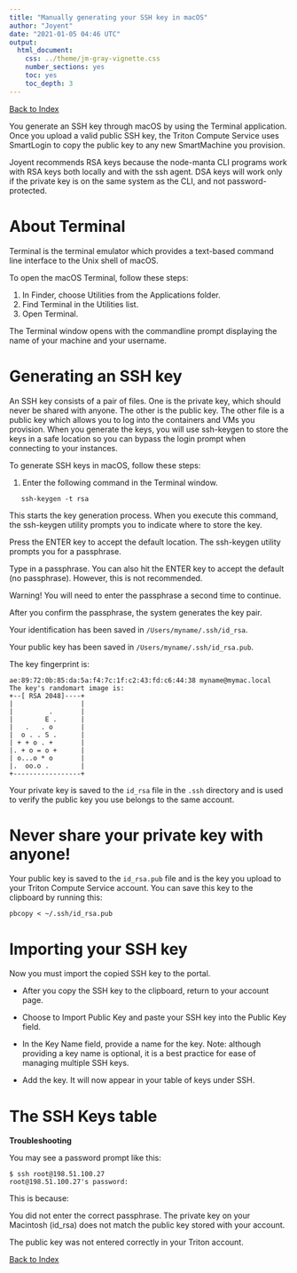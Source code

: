 ```yaml
---
title: "Manually generating your SSH key in macOS"
author: "Joyent"
date: "2021-01-05 04:46 UTC"
output:
  html_document:
    css: ../theme/jm-gray-vignette.css
    number_sections: yes
    toc: yes
    toc_depth: 3
---
```


[Back to Index](../README.html)

You generate an SSH key through macOS by using the Terminal application. Once you upload a valid public SSH key, the Triton Compute Service uses SmartLogin to copy the public key to any new SmartMachine you provision.

Joyent recommends RSA keys because the node-manta CLI programs work with RSA keys both locally and with the ssh agent. DSA keys will work only if the private key is on the same system as the CLI, and not password-protected.

# About Terminal

Terminal is the terminal emulator which provides a text-based command line interface to the Unix shell of macOS.

To open the macOS Terminal, follow these steps:

1. In Finder, choose Utilities from the Applications folder.
2. Find Terminal in the Utilities list.
3. Open Terminal.

The Terminal window opens with the commandline prompt displaying the name of your machine and your username.

# Generating an SSH key

An SSH key consists of a pair of files. One is the private key, which should never be shared with anyone. The other is the public key. The other file is a public key which allows you to log into the containers and VMs you provision. When you generate the keys, you will use ssh-keygen to store the keys in a safe location so you can bypass the login prompt when connecting to your instances.

To generate SSH keys in macOS, follow these steps:

1. Enter the following command in the Terminal window.

```
   ssh-keygen -t rsa
```
This starts the key generation process. When you execute this command,
the ssh-keygen utility prompts you to indicate where to store the key.

Press the ENTER key to accept the default location. The ssh-keygen
utility prompts you for a passphrase.

Type in a passphrase. You can also hit the ENTER key to accept the default (no passphrase). However, this is not recommended.

Warning! You will need to enter the passphrase a second time to continue.

After you confirm the passphrase, the system generates the key pair.

Your identification has been saved in `/Users/myname/.ssh/id_rsa`.

Your public key has been saved in `/Users/myname/.ssh/id_rsa.pub`.

The key fingerprint is:

```
ae:89:72:0b:85:da:5a:f4:7c:1f:c2:43:fd:c6:44:38 myname@mymac.local
The key's randomart image is:
+--[ RSA 2048]----+
|                 |
|         .       |
|        E .      |
|   .   . o       |
|  o . . S .      |
| + + o . +       |
|. + o = o +      |
| o...o * o       |
|.  oo.o .        |
+-----------------+
```

Your private key is saved to the `id_rsa` file in the `.ssh` directory
and is used to verify the public key you use belongs to the same account.


# Never share your private key with anyone!

Your public key is saved to the `id_rsa.pub` file and is the key you
upload to your Triton Compute Service account. You can save this key
to the clipboard by running this:

```
pbcopy < ~/.ssh/id_rsa.pub
```

# Importing your SSH key

Now you must import the copied SSH key to the portal.

- After you copy the SSH key to the clipboard, return to your account page.

- Choose to Import Public Key and paste your SSH key into the Public Key field.

- In the Key Name field, provide a name for the key. Note: although
  providing a key name is optional, it is a best practice for ease
  of managing multiple SSH keys.

- Add the key. It will now appear in your table of keys under SSH.

# The SSH Keys table

**Troubleshooting**

You may see a password prompt like this:

```
$ ssh root@198.51.100.27
root@198.51.100.27's password:
```

This is because:

You did not enter the correct passphrase.
The private key on your Macintosh (id_rsa) does not match the public key
stored with your account.

The public key was not entered correctly in your Triton account.

[Back to Index](../README.html)
